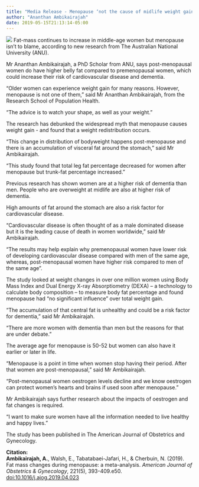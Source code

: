 ---
title: "Media Release - Menopause ‘not the cause of midlife weight gain’ in women"
author: "Ananthan Ambikairajah"
date: 2019-05-15T21:13:14-05:00
---
![](./menopause_fatmass.jpg)
Fat-mass continues to increase in middle-age women but menopause isn't to blame, according to new research from The Australian National University (ANU).

Mr Ananthan Ambikairajah, a PhD Scholar from ANU, says post-menopausal women do have higher belly fat compared to premenopausal women, which could increase their risk of cardiovascular disease and dementia.

"Older women can experience weight gain for many reasons. However, menopause is not one of them," said Mr Ananthan Ambikairajah, from the Research School of Population Health.

"The advice is to watch your shape, as well as your weight."

The research has debunked the widespread myth that menopause causes weight gain - and found that a weight redistribution occurs.

"This change in distribution of bodyweight happens post-menopause and there is an accumulation of visceral fat around the stomach," said Mr Ambikairajah.

"This study found that total leg fat percentage decreased for women after menopause but trunk-fat percentage increased."

Previous research has shown women are at a higher risk of dementia than men. People who are overweight at midlife are also at higher risk of dementia. 

High amounts of fat around the stomach are also a risk factor for cardiovascular disease.

"Cardiovascular disease is often thought of as a male dominated disease but it is the leading cause of death in women worldwide," said Mr Ambikairajah.

"The results may help explain why premenopausal women have lower risk of developing cardiovascular disease compared with men of the same age, whereas, post-menopausal women have higher risk compared to men of the same age".

The study looked at weight changes in over one million women using Body Mass Index and Dual Energy X-ray Absorptiometry (DEXA) -- a technology to calculate body composition -- to measure body fat percentage and found menopause had "no significant influence" over total weight gain.

"The accumulation of that central fat is unhealthy and could be a risk factor for dementia," said Mr Ambikairajah.

"There are more women with dementia than men but the reasons for that are under debate."

The average age for menopause is 50-52 but women can also have it earlier or later in life.

"Menopause is a point in time when women stop having their period. After that women are post-menopausal," said Mr Ambikairajah.

"Post-menopausal women oestrogen levels decline and we know oestrogen can protect women's hearts and brains if used soon after menopause."

Mr Ambikairajah says further research about the impacts of oestrogen and fat changes is required.

"I want to make sure women have all the information needed to live healthy and happy lives."

The study has been published in The American Journal of Obstetrics and Gynecology.

**Citation:**    
**Ambikairajah, A.**, Walsh, E., Tabatabaei-Jafari, H., & Cherbuin, N. (2019). Fat mass changes during menopause: a meta-analysis. *American Journal of Obstetrics & Gynecology*, 221(5), 393-409.e50. [doi:10.1016/j.ajog.2019.04.023](https://doi.org/10.1016/j.ajog.2019.04.023)